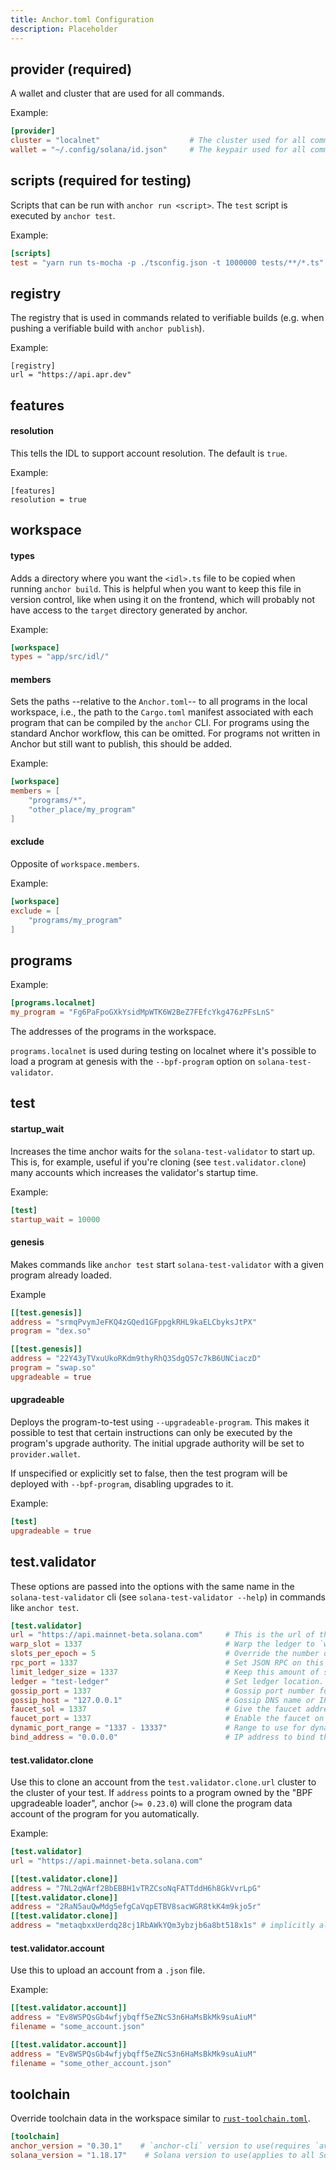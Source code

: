 ```yaml
---
title: Anchor.toml Configuration
description: Placeholder
---
```


## provider (required)

A wallet and cluster that are used for all commands.

Example:

```toml
[provider]
cluster = "localnet"                    # The cluster used for all commands.
wallet = "~/.config/solana/id.json"     # The keypair used for all commands.
```

## scripts (required for testing)

Scripts that can be run with `anchor run <script>`. The `test` script is executed by `anchor test`.

Example:

```toml
[scripts]
test = "yarn run ts-mocha -p ./tsconfig.json -t 1000000 tests/**/*.ts"
```

## registry

The registry that is used in commands related to verifiable builds (e.g. when pushing a verifiable build with `anchor publish`).

Example:

```
[registry]
url = "https://api.apr.dev"
```

## features

#### resolution

This tells the IDL to support account resolution. The default is `true`.

Example:

```
[features]
resolution = true
```

## workspace

#### types

Adds a directory where you want the `<idl>.ts` file to be copied when running `anchor build`. This is helpful when you want to keep this file in version control, like when using it on the frontend, which will probably not have access to the `target` directory generated by anchor.

Example:

```toml
[workspace]
types = "app/src/idl/"
```

#### members

Sets the paths --relative to the `Anchor.toml`--
to all programs in the local
workspace, i.e., the path to the `Cargo.toml` manifest associated with each
program that can be compiled by the `anchor` CLI. For programs using the
standard Anchor workflow, this can be omitted. For programs not written in Anchor
but still want to publish, this should be added.

Example:

```toml
[workspace]
members = [
    "programs/*",
    "other_place/my_program"
]
```

#### exclude

Opposite of `workspace.members`.

Example:

```toml
[workspace]
exclude = [
    "programs/my_program"
]
```

## programs

Example:

```toml
[programs.localnet]
my_program = "Fg6PaFpoGXkYsidMpWTK6W2BeZ7FEfcYkg476zPFsLnS"
```

The addresses of the programs in the workspace.

`programs.localnet` is used during testing on localnet where it's possible to load a program at genesis with the `--bpf-program` option on `solana-test-validator`.

## test

#### startup_wait

Increases the time anchor waits for the `solana-test-validator` to start up. This is, for example, useful if you're cloning (see `test.validator.clone`) many accounts which increases the validator's startup time.

Example:

```toml
[test]
startup_wait = 10000
```

#### genesis

Makes commands like `anchor test` start `solana-test-validator` with a given program already loaded.

Example

```toml
[[test.genesis]]
address = "srmqPvymJeFKQ4zGQed1GFppgkRHL9kaELCbyksJtPX"
program = "dex.so"

[[test.genesis]]
address = "22Y43yTVxuUkoRKdm9thyRhQ3SdgQS7c7kB6UNCiaczD"
program = "swap.so"
upgradeable = true
```

#### upgradeable

Deploys the program-to-test using `--upgradeable-program`. This makes it possible to test that certain instructions can only be executed by the program's upgrade authority. The initial upgrade authority will be set to `provider.wallet`.

If unspecified or explicitly set to false, then the test program will be deployed with `--bpf-program`, disabling upgrades to it.

Example:

```toml
[test]
upgradeable = true
```

## test.validator

These options are passed into the options with the same name in the `solana-test-validator` cli (see `solana-test-validator --help`) in commands like `anchor test`.

```toml
[test.validator]
url = "https://api.mainnet-beta.solana.com"     # This is the url of the cluster that accounts are cloned from (See `test.validator.clone`).
warp_slot = 1337                                # Warp the ledger to `warp_slot` after starting the validator.
slots_per_epoch = 5                             # Override the number of slots in an epoch.
rpc_port = 1337                                 # Set JSON RPC on this port, and the next port for the RPC websocket.
limit_ledger_size = 1337                        # Keep this amount of shreds in root slots.
ledger = "test-ledger"                          # Set ledger location.
gossip_port = 1337                              # Gossip port number for the validator.
gossip_host = "127.0.0.1"                       # Gossip DNS name or IP address for the validator to advertise in gossip.
faucet_sol = 1337                               # Give the faucet address this much SOL in genesis.
faucet_port = 1337                              # Enable the faucet on this port.
dynamic_port_range = "1337 - 13337"             # Range to use for dynamically assigned ports.
bind_address = "0.0.0.0"                        # IP address to bind the validator ports.
```

#### test.validator.clone

Use this to clone an account from the `test.validator.clone.url` cluster to the cluster of your test.
If `address` points to a program owned by the "BPF upgradeable loader", anchor (`>= 0.23.0`) will clone the
program data account of the program for you automatically.

Example:

```toml
[test.validator]
url = "https://api.mainnet-beta.solana.com"

[[test.validator.clone]]
address = "7NL2qWArf2BbEBBH1vTRZCsoNqFATTddH6h8GkVvrLpG"
[[test.validator.clone]]
address = "2RaN5auQwMdg5efgCaVqpETBV8sacWGR8tkK4m9kjo5r"
[[test.validator.clone]]
address = "metaqbxxUerdq28cj1RbAWkYQm3ybzjb6a8bt518x1s" # implicitly also clones PwDiXFxQsGra4sFFTT8r1QWRMd4vfumiWC1jfWNfdYT
```

#### test.validator.account

Use this to upload an account from a `.json` file.

Example:

```toml
[[test.validator.account]]
address = "Ev8WSPQsGb4wfjybqff5eZNcS3n6HaMsBkMk9suAiuM"
filename = "some_account.json"

[[test.validator.account]]
address = "Ev8WSPQsGb4wfjybqff5eZNcS3n6HaMsBkMk9suAiuM"
filename = "some_other_account.json"
```

## toolchain

Override toolchain data in the workspace similar to [`rust-toolchain.toml`](https://rust-lang.github.io/rustup/overrides.html#the-toolchain-file).

```toml
[toolchain]
anchor_version = "0.30.1"    # `anchor-cli` version to use(requires `avm`)
solana_version = "1.18.17"    # Solana version to use(applies to all Solana tools)
```

